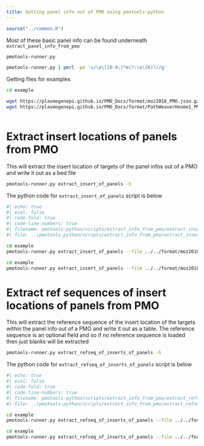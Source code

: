 ```yaml
---
title: Getting panel info out of PMO using pmotools-python
---
```


```r
source("../common.R")
```

Most of these basic panel info can be found underneath `extract_panel_info_from_pmo`

```bash
pmotools-runner.py
```

```bash
pmotools-runner.py | perl -pe 's/\e\[[0-9;]*m(?:\e\[K)?//g'
```


Getting files for examples 


```bash
cd example 

wget https://plasmogenepi.github.io/PMO_Docs/format/moz2018_PMO.json.gz
wget https://plasmogenepi.github.io/PMO_Docs/format/PathWeaverHeome1_PMO.json.gz



```



# Extract insert locations of panels from PMO 

This will extract the insert location of targets of the panel infos out of a PMO and write it out as a bed file 

```bash
pmotools-runner.py extract_insert_of_panels -h 
```


The python code for `extract_insert_of_panels` script is below

```python
#| echo: true
#| eval: false
#| code-fold: true
#| code-line-numbers: true
#| filename: pmotools-python/scripts/extract_info_from_pmo/extract_insert_of_panels.py
#| file: ../pmotools-python/scripts/extract_info_from_pmo/extract_insert_of_panels.py
```

```bash
cd example 
pmotools-runner.py extract_insert_of_panels --file ../../format/moz2018_PMO.json.gz

```

```bash
cd example 
pmotools-runner.py extract_insert_of_panels --file ../../format/moz2018_PMO.json.gz --output moz2018_PMO_panel_insert_locs.bed --overwrite

```



# Extract ref sequences of insert locations of panels from PMO 


This will extract the reference sequence of the insert location of the targets within the panel info out of a PMO and write it out as a table. The reference sequence is an optional field and so if no reference sequence is loaded then just blanks will be extracted 

```bash
pmotools-runner.py extract_refseq_of_inserts_of_panels -h 
```


The python code for `extract_refseq_of_inserts_of_panels` script is below

```python
#| echo: true
#| eval: false
#| code-fold: true
#| code-line-numbers: true
#| filename: pmotools-python/scripts/extract_info_from_pmo/extract_refseq_of_inserts_of_panels.py
#| file: ../pmotools-python/scripts/extract_info_from_pmo/extract_refseq_of_inserts_of_panels.py
```

```bash
cd example 
pmotools-runner.py extract_refseq_of_inserts_of_panels --file ../../format/moz2018_PMO.json.gz

```

```bash
cd example 
pmotools-runner.py extract_refseq_of_inserts_of_panels --file ../../format/moz2018_PMO.json.gz --output moz2018_PMO_panel_ref_seqs.tsv --overwrite

```
